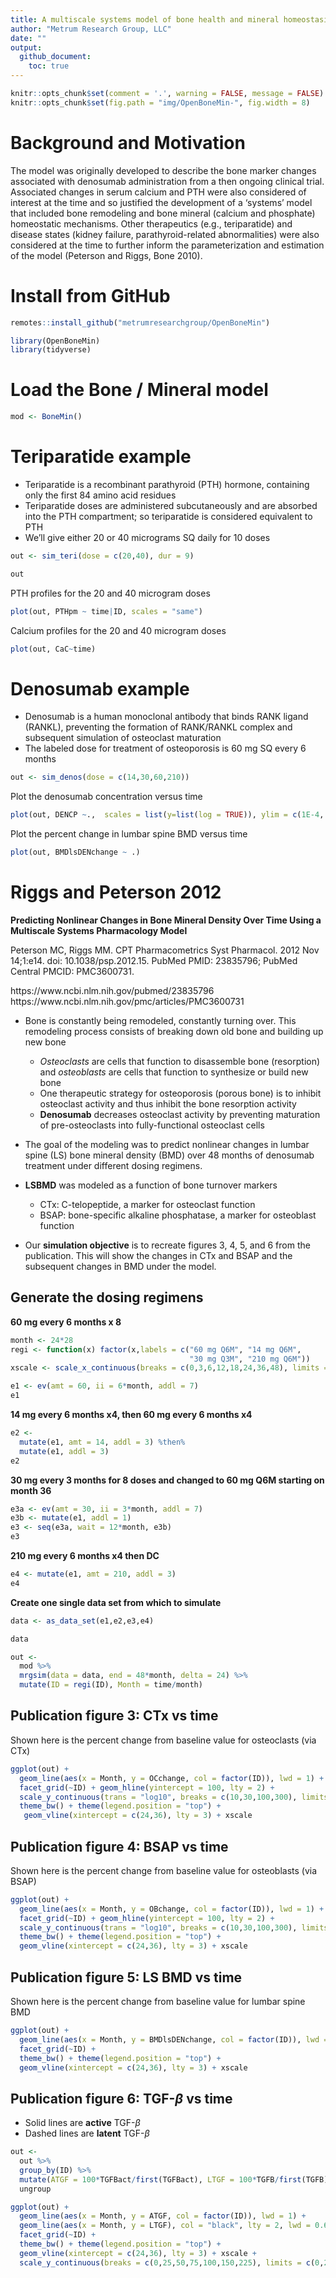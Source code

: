```yaml
---
title: A multiscale systems model of bone health and mineral homeostasis
author: "Metrum Research Group, LLC"
date: ""
output: 
  github_document:
    toc: true
---
```


```r
knitr::opts_chunk$set(comment = '.', warning = FALSE, message = FALSE)
knitr::opts_chunk$set(fig.path = "img/OpenBoneMin-", fig.width = 8)
```

# Background and Motivation

The model was originally developed to describe the bone marker changes associated with denosumab administration from a then ongoing clinical trial. Associated changes in serum calcium and PTH were also considered of interest at the time and so justified the development of a 'systems' model that included bone remodeling and bone mineral (calcium and phosphate) homeostatic mechanisms. Other therapeutics (e.g., teriparatide) and disease states (kidney failure, parathyroid-related abnormalities) were also considered at the time to further inform the parameterization and estimation of the model (Peterson and Riggs, Bone 2010).

# Install from GitHub

```r
remotes::install_github("metrumresearchgroup/OpenBoneMin")
```

```r
library(OpenBoneMin)
library(tidyverse)
```


# Load the Bone / Mineral model
```r
mod <- BoneMin()
```


# Teriparatide example

- Teriparatide is a recombinant parathyroid (PTH) hormone, containing only the 
first 84 amino acid residues
- Teriparatide doses are administered subcutaneously and are absorbed into
the PTH compartment; so teriparatide is considered equivalent to PTH 
- We'll give either 20 or 40 micrograms SQ daily for 10 doses
```r
out <- sim_teri(dose = c(20,40), dur = 9)

out
```

PTH profiles for the 20 and 40 microgram doses

```r
plot(out, PTHpm ~ time|ID, scales = "same")
```


Calcium profiles for the 20 and 40 microgram doses

```r
plot(out, CaC~time)
```


# Denosumab example

- Denosumab is a human monoclonal antibody that binds RANK ligand (RANKL), 
preventing the formation of RANK/RANKL complex and subsequent simulation 
of osteoclast maturation
- The labeled dose for treatment of osteoporosis is 60 mg SQ every 6 months

```r
out <- sim_denos(dose = c(14,30,60,210))
```

Plot the denosumab concentration versus time

```r
plot(out, DENCP ~.,  scales = list(y=list(log = TRUE)), ylim = c(1E-4, 10E5))
```

Plot the percent change in lumbar spine BMD versus time
```r
plot(out, BMDlsDENchange ~ .)
```

# Riggs and Peterson 2012


__Predicting Nonlinear Changes in Bone Mineral Density Over Time Using a 
Multiscale Systems Pharmacology Model__

Peterson MC, Riggs MM. CPT Pharmacometrics Syst Pharmacol. 2012 Nov 14;1:e14. 
doi: 10.1038/psp.2012.15. PubMed PMID: 23835796; PubMed Central PMCID: 
PMC3600731.

https://www.ncbi.nlm.nih.gov/pubmed/23835796    
https://www.ncbi.nlm.nih.gov/pmc/articles/PMC3600731


- Bone is constantly being remodeled, constantly turning over.  This remodeling 
  process consists of breaking down old bone and building up new bone
    - *Osteoclasts* are cells that function to disassemble bone (resorption) and 
      *osteoblasts* are cells that function to synthesize or build new bone
    - One therapeutic strategy for osteoporosis (porous bone) is to inhibit 
      osteoclast activity and thus inhibit the bone resorption  activity  
    - __Denosumab__ decreases osteoclast activity by preventing maturation of
      pre-osteoclasts into fully-functional osteoclast cells

- The goal of the modeling was to predict nonlinear changes in lumbar spine (LS)
  bone mineral density (BMD) over 48 months of denosumab treatment under
  different dosing regimens. 

- __LSBMD__ was modeled as a function of bone turnover markers
     - CTx: C-telopeptide, a marker for osteoclast function
     - BSAP: bone-specific alkaline phosphatase, a marker for osteoblast 
       function

- Our __simulation objective__ is to recreate figures 3, 4, 5, and 6 from 
the publication.  This will show the changes in CTx and BSAP and the 
subsequent changes in BMD under the model.   

## Generate the dosing regimens

__60 mg every 6 months x 8__

```r
month <- 24*28
regi <- function(x) factor(x,labels = c("60 mg Q6M", "14 mg Q6M", 
                                        "30 mg Q3M", "210 mg Q6M"))
xscale <- scale_x_continuous(breaks = c(0,3,6,12,18,24,36,48), limits = c(0,48))
```

```r

e1 <- ev(amt = 60, ii = 6*month, addl = 7)
e1
```

__14 mg every 6 months x4, then 60 mg every 6 months x4__
```r
e2 <- 
  mutate(e1, amt = 14, addl = 3) %then% 
  mutate(e1, addl = 3)
e2
```

__30 mg every 3 months for 8 doses and changed to 60 mg Q6M starting 
on month 36__

```r
e3a <- ev(amt = 30, ii = 3*month, addl = 7)
e3b <- mutate(e1, addl = 1)
e3 <- seq(e3a, wait = 12*month, e3b)
e3
```


__210 mg every 6 months x4 then DC__
```r
e4 <- mutate(e1, amt = 210, addl = 3)
e4
```


__Create one single data set from which to simulate__
```r
data <- as_data_set(e1,e2,e3,e4)

data
```

```r
out <- 
  mod %>%
  mrgsim(data = data, end = 48*month, delta = 24) %>% 
  mutate(ID = regi(ID), Month = time/month)
```

## Publication figure 3: CTx vs time

Shown here is the percent change from baseline value for osteoclasts (via CTx)

```r
ggplot(out) + 
  geom_line(aes(x = Month, y = OCchange, col = factor(ID)), lwd = 1) + 
  facet_grid(~ID) + geom_hline(yintercept = 100, lty = 2) +
  scale_y_continuous(trans = "log10", breaks = c(10,30,100,300), limits = c(5,300)) + 
  theme_bw() + theme(legend.position = "top") +
   geom_vline(xintercept = c(24,36), lty = 3) + xscale
```

## Publication figure 4: BSAP vs time

Shown here is the percent change from baseline value for osteoblasts (via BSAP)

```r
ggplot(out) + 
  geom_line(aes(x = Month, y = OBchange, col = factor(ID)), lwd = 1) + 
  facet_grid(~ID) + geom_hline(yintercept = 100, lty = 2) +
  scale_y_continuous(trans = "log10", breaks = c(10,30,100,300), limits = c(5,300)) +
  theme_bw() + theme(legend.position = "top") + 
  geom_vline(xintercept = c(24,36), lty = 3) + xscale
```

## Publication figure 5: LS BMD vs time

Shown here is the percent change from baseline value for lumbar spine BMD

```r
ggplot(out) + 
  geom_line(aes(x = Month, y = BMDlsDENchange, col = factor(ID)), lwd = 1) + 
  facet_grid(~ID) + 
  theme_bw() + theme(legend.position = "top") + 
  geom_vline(xintercept = c(24,36), lty = 3) + xscale
``` 


## Publication figure 6: TGF-$\beta$ vs time

- Solid lines are __active__ TGF-$\beta$
- Dashed lines are __latent__ TGF-$\beta$

```r
out <- 
  out %>%
  group_by(ID) %>%
  mutate(ATGF = 100*TGFBact/first(TGFBact), LTGF = 100*TGFB/first(TGFB)) %>%
  ungroup

ggplot(out) + 
  geom_line(aes(x = Month, y = ATGF, col = factor(ID)), lwd = 1) + 
  geom_line(aes(x = Month, y = LTGF), col = "black", lty = 2, lwd = 0.6) + 
  facet_grid(~ID) + 
  theme_bw() + theme(legend.position = "top") + 
  geom_vline(xintercept = c(24,36), lty = 3) + xscale +
  scale_y_continuous(breaks = c(0,25,50,75,100,150,225), limits = c(0,225)) 
```